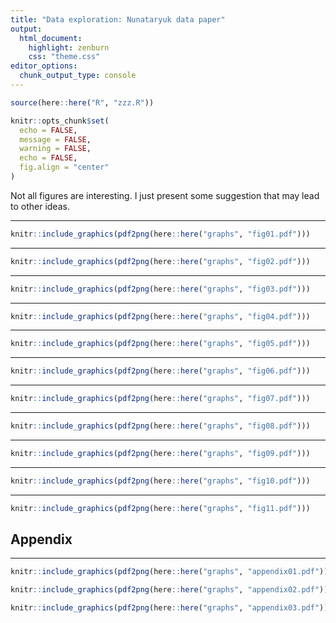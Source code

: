 ```yaml
---
title: "Data exploration: Nunataryuk data paper"
output:
  html_document:
    highlight: zenburn
    css: "theme.css"
editor_options: 
  chunk_output_type: console
---
```


```r
source(here::here("R", "zzz.R"))

knitr::opts_chunk$set(
  echo = FALSE,
  message = FALSE,
  warning = FALSE,
  echo = FALSE,
  fig.align = "center"
)
```

Not all figures are interesting. I just present some suggestion that may lead to other ideas. 

---

```r
knitr::include_graphics(pdf2png(here::here("graphs", "fig01.pdf")))
```

---

```r
knitr::include_graphics(pdf2png(here::here("graphs", "fig02.pdf")))
```

---

```r
knitr::include_graphics(pdf2png(here::here("graphs", "fig03.pdf")))
```

---

```r
knitr::include_graphics(pdf2png(here::here("graphs", "fig04.pdf")))
```

---

```r
knitr::include_graphics(pdf2png(here::here("graphs", "fig05.pdf")))
```

---

```r
knitr::include_graphics(pdf2png(here::here("graphs", "fig06.pdf")))
```

---

```r
knitr::include_graphics(pdf2png(here::here("graphs", "fig07.pdf")))
```

---

```r
knitr::include_graphics(pdf2png(here::here("graphs", "fig08.pdf")))
```

---

```r
knitr::include_graphics(pdf2png(here::here("graphs", "fig09.pdf")))
```

---

```r
knitr::include_graphics(pdf2png(here::here("graphs", "fig10.pdf")))
```

---

```r
knitr::include_graphics(pdf2png(here::here("graphs", "fig11.pdf")))
```

## Appendix

---

```r
knitr::include_graphics(pdf2png(here::here("graphs", "appendix01.pdf")))
```

```r
knitr::include_graphics(pdf2png(here::here("graphs", "appendix02.pdf")))
```

```r
knitr::include_graphics(pdf2png(here::here("graphs", "appendix03.pdf")))
```
